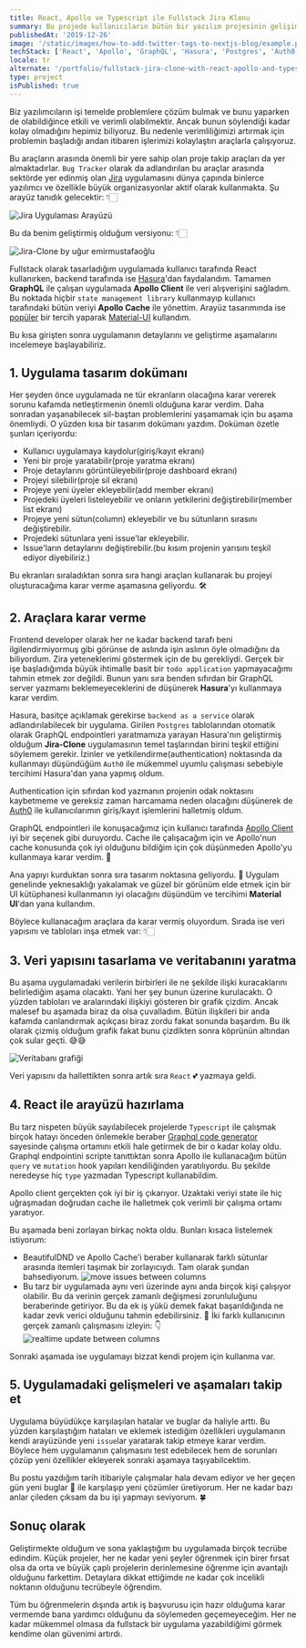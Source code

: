 ```yaml
---
title: React, Apollo ve Typescript ile Fullstack Jira Klonu
summary: Bu projede kullanıcıların bütün bir yazılım projesinin gelişimini takip edebilecekleri sektörde sıklıkla kullanılan Jira uygulamasının bir klonu oluşturulmaya çalışılmıştır. Farklı kullanıcı katmanları ve bu kullanıcıların sahip olduğu erişim düzeyleri sayesinde çalışma ekibine güvenle yeni üyeler eklenebilmektedir. Bunların dışında birçok özelliğe sahip uygulamayı hemen inceleyin.
publishedAt: '2019-12-26'
image: '/static/images/how-to-add-twitter-tags-to-nextjs-blog/example.png'
techStack: ['React', 'Apollo', 'GraphQL', 'Hasura', 'Postgres', 'Auth0', 'Material-UI']
locale: tr
alternate: '/portfolio/fullstack-jira-clone-with-react-apollo-and-typescript'
type: project
isPublished: true
---
```


Biz yazılımcıların işi temelde problemlere çözüm bulmak ve bunu yaparken de olabildiğince etkili ve verimli olabilmektir. Ancak bunun söylendiği kadar kolay olmadığını hepimiz biliyoruz. Bu nedenle verimliliğimizi artırmak için problemin başladığı andan itibaren işlerimizi kolaylaştırı araçlarla çalışıyoruz.

Bu araçların arasında önemli bir yere sahip olan proje takip araçları da yer almaktadırlar. `Bug Tracker` olarak da adlandırılan bu araçlar arasında sektörde yer edinmiş olan [Jira](https://www.atlassian.com/software/jira) uygulamasını dünya çapında binlerce yazılımcı ve özellikle büyük organizasyonlar aktif olarak kullanmakta. Şu arayüz tanıdık gelecektir: 👇🏻

![Jira Uygulaması Arayüzü](./real-jira.png)

Bu da benim geliştirmiş olduğum versiyonu: 👇🏻

![Jira-Clone by uğur emirmustafaoğlu](./my-version-jira.png)

Fullstack olarak tasarladığım uygulamada kullanıcı tarafında React kullanırken, backend tarafında ise [Hasura](https://hasura.io/)'dan faydalandım. Tamamen **GraphQL** ile çalışan uygulamada **Apollo Client** ile veri alışverişini sağladım. Bu noktada hiçbir `state management library` kullanmayıp kullanıcı tarafındaki bütün veriyi **Apollo Cache** ile yönettim. Arayüz tasarımında ise [popüler](https://hackernoon.com/5-most-popular-react-ui-component-libraries-5sx3t9c) bir tercih yaparak [Material-UI](https://material-ui.com/) kullandım.

Bu kısa girişten sonra uygulamanın detaylarını ve geliştirme aşamalarını incelemeye başlayabiliriz.

## 1. Uygulama tasarım dokümanı

Her şeyden önce uygulamada ne tür ekranların olacağına karar vererek sorunu kafamda netleştirmenin önemli olduğuna karar verdim. Daha sonradan yaşanabilecek sil-baştan problemlerini yaşamamak için bu aşama önemliydi. O yüzden kısa bir tasarım dokümanı yazdım. Doküman özetle şunları içeriyordu:

- Kullanıcı uygulamaya kaydolur(giriş/kayıt ekranı)
- Yeni bir proje yaratabilir(proje yaratma ekranı)
- Proje detaylarını görüntüleyebilir(proje dashboard ekranı)
- Projeyi silebilir(proje sil ekranı)
- Projeye yeni üyeler ekleyebilir(add member ekranı)
- Projedeki üyeleri listeleyebilir ve onların yetkilerini değiştirebilir(member list ekranı)
- Projeye yeni sütun(column) ekleyebilir ve bu sütunların sırasını değiştirebilir.
- Projedeki sütunlara yeni issue'lar ekleyebilir.
- Issue'ların detaylarını değiştirebilir.(bu kısım projenin yarısını teşkil ediyor diyebiliriz.)

Bu ekranları sıraladıktan sonra sıra hangi araçları kullanarak bu projeyi oluşturacağıma karar verme aşamasına geliyordu. 🛠

## 2. Araçlara karar verme

Frontend developer olarak her ne kadar backend tarafı beni ilgilendirmiyormuş gibi görünse de aslında işin aslının öyle olmadığını da biliyordum. Zira yeteneklerimi göstermek için de bu gerekliydi. Gerçek bir işe başladığımda büyük ihtimalle basit bir `todo application` yapmayacağımı tahmin etmek zor değildi. Bunun yanı sıra benden sıfırdan bir GraphQL server yazmamı beklemeyeceklerini de düşünerek **Hasura**'yı kullanmaya karar verdim.

Hasura, basitçe açıklamak gerekirse `backend as a service` olarak adlandırılabilecek bir uygulama. Girilen `Postgres` tablolarından otomatik olarak GraphQL endpointleri yaratmamıza yarayan Hasura'nın geliştirmiş olduğum **Jira-Clone** uygulamasının temel taşlarından birini teşkil ettiğini söylemem gerekir. İzinler ve yetkilendirme(authentication) noktasında da kullanmayı düşündüğüm `Auth0` ile mükemmel uyumlu çalışması sebebiyle tercihimi Hasura'dan yana yapmış oldum.

Authentication için sıfırdan kod yazmanın projenin odak noktasını kaybetmeme ve gereksiz zaman harcamama neden olacağını düşünerek de [Auth0](https://auth0.com/) ile kullanıcılarımın giriş/kayıt işlemlerini halletmiş oldum.

GraphQL endpointleri ile konuşacağımız için kullanıcı tarafında [Apollo Client](https://www.apollographql.com/docs/react/) iyi bir seçenek gibi duruyordu. Cache ile çalışacağım için ve Apollo'nun cache konusunda çok iyi olduğunu bildiğim için çok düşünmeden Apollo'yu kullanmaya karar verdim. 🧠

Ana yapıyı kurduktan sonra sıra tasarım noktasına geliyordu. 🌈 Uygulam genelinde yeknesaklığı yakalamak ve güzel bir görünüm elde etmek için bir UI kütüphanesi kullanmanın iyi olacağını düşündüm ve tercihimi **Material UI**'dan yana kullandım.

Böylece kullanacağım araçlara da karar vermiş oluyordum. Sırada ise veri yapısını ve tabloları inşa etmek var: 👇🏻

## 3. Veri yapısını tasarlama ve veritabanını yaratma

Bu aşama uygulamadaki verilerin birbirleri ile ne şekilde ilişki kuracaklarını belirlediğim aşama olacaktı. Yani her şey bunun üzerine kurulacaktı. O yüzden tabloları ve aralarındaki ilişkiyi gösteren bir grafik çizdim. Ancak malesef bu aşamada biraz da olsa çuvalladım. Bütün ilişkileri bir anda kafamda canlandırmak açıkçası biraz zordu fakat sonunda başardım. Bu ilk olarak çizmiş olduğum grafik fakat bunu çizdikten sonra köprünün altından çok sular geçti. 😅😅

![Veritabanı grafiği](./draw.png)

Veri yapısını da hallettikten sonra artık sıra `React` 💕 yazmaya geldi.

## 4. React ile arayüzü hazırlama

Bu tarz nispeten büyük sayılabilecek projelerde `Typescript` ile çalışmak birçok hatayı önceden önlemekle beraber [Graphql code generator](https://www.graphql-code-generator.com/) sayesinde çalışma ortamını etkili hale getirmek de bir o kadar kolay oldu. Graphql endpointini scripte tanıttıktan sonra Apollo ile kullanacağım bütün `query` ve `mutation` hook yapıları kendiliğinden yaratılıyordu. Bu şekilde neredeyse hiç `type` yazmadan Typescript kullanabildim.

Apollo client gerçekten çok iyi bir iş çıkarıyor. Uzaktaki veriyi state ile hiç uğraşmadan doğrudan cache ile halletmek çok verimli bir çalışma ortamı yaratıyor.

Bu aşamada beni zorlayan birkaç nokta oldu. Bunları kısaca listelemek istiyorum:

- BeautifulDND ve Apollo Cache'i beraber kullanarak farklı sütunlar arasında itemleri taşımak bir zorlayıcıydı. Tam olarak şundan bahsediyorum. ![move issues between columns](./move-between-columns.gif)
- Bu tarz bir uygulamada aynı veri üzerinde aynı anda birçok kişi çalışıyor olabilir. Bu da verinin gerçek zamanlı değişmesi zorunluluğunu beraberinde getiriyor. Bu da ek iş yükü demek fakat başarıldığında ne kadar zevk verici olduğunu tahmin edebilirsiniz. 🥰
  İki farklı kullanıcının gerçek zamanlı çalışmasını izleyin: 👇 ![realtime update between columns](./realtime.gif)

Sonraki aşamada ise uygulamayı bizzat kendi projem için kullanma var.

## 5. Uygulamadaki gelişmeleri ve aşamaları takip et

Uygulama büyüdükçe karşılaşılan hatalar ve buglar da haliyle arttı. Bu yüzden karşılaştığım hataları ve eklemek istediğim özellikleri uygulamanın kendi arayüzünde yeni `issue`lar yaratarak takip etmeye karar verdim. Böylece hem uygulamanın çalışmasını test edebilecek hem de sorunları çözüp yeni özellikler ekleyerek sonraki aşamaya taşıyabilcektim.

Bu postu yazdığım tarih itibariyle çalışmalar hala devam ediyor ve her geçen gün yeni buglar 🐛 ile karşılaşıp yeni çözümler üretiyorum. Her ne kadar bazı anlar çileden çıksam da bu işi yapmayı seviyorum. 🍀

## Sonuç olarak

Geliştirmekte olduğum ve sona yaklaştığım bu uygulamada birçok tecrübe edindim. Küçük projeler, her ne kadar yeni şeyler öğrenmek için birer fırsat olsa da orta ve büyük çaplı projelerin derinlemesine öğrenme için avantajlı olduğunu farkettim. Detaylara dikkat ettiğimde ne kadar çok incelikli noktanın olduğunu tecrübeyle öğrendim.

Tüm bu öğrenmelerin dışında artık iş başvurusu için hazır olduğuma karar vermemde bana yardımcı olduğunu da söylemeden geçemeyeceğim. Her ne kadar mükemmel olmasa da fullstack bir uygulama yazabildiğimi görmek kendime olan güvenimi artırdı.
